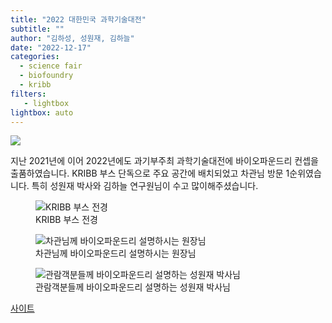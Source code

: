 ```yaml
---
title: "2022 대한민국 과학기술대전"
subtitle: ""
author: "김하성, 성원재, 김하늘"
date: "2022-12-17"
categories:
  - science fair
  - biofoundry
  - kribb
filters:
   - lightbox
lightbox: auto
---
```


![](images/image-438560421.png){fig-align="center"}

지난 2021년에 이어 2022년에도 과기부주최 과학기술대전에 바이오파운드리 컨셉을 출품하였습니다. KRIBB 부스 단독으로 주요 공간에 배치되었고 차관님 방문 1순위였습니다. 특히 성원재 박사와 김하늘 연구원님이 수고 많이해주셨습니다.

![KRIBB 부스 전경](images/image-232587085.png){fig-align="center"}

![차관님께 바이오파운드리 설명하시는 원장님](images/image-747743606.png)

![관람객분들께 바이오파운드리 설명하는 성원재 박사님](images/image-1841630360.png){fig-align="center"}

[사이트](http://2022koreascitech.kr/){.external target="_blank"}
